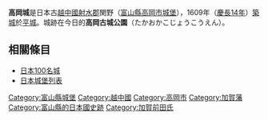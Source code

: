 {{日本城郭概要表|
img =File:Prunus sp in Takaoka Kojo Park 13.jpg|
img_capt = 高岡城跡公園|
img_width =260px|
name = 高岡城|
pref = 富山縣|
nihongo=高岡城|
hiragana=たかおかじょう|
romaji=Takaoka-jō|
ar_called = 高岡城|
struct = 梯郭式[[平城_(城郭分類)|平城]]|
tower_struct = 不明|
builders = [[前田利長|前田利長]]|
build_y = 1609年|
revamp = 不明|
rulers = 前田利長|
reject_y = 1615年|
remains = 堀・石垣|
cultural asset = 富山縣史跡
|location = {{Coord|36|44|57|N|137|1|14|E|scale:10000}}
}}

'''高岡城'''是日本古[[越中國|越中國]][[射水郡|射水郡]]関野（[[富山縣|富山縣]][[高岡市|高岡市]][[城_(日本)|城堡]]），1609年（[[慶長14年|慶長14年]]）[[築城|築城]]於[[平城_(城郭分類)|平城]]。城跡在今日的'''高岡古城公園'''（たかおかこじょうこうえん）。

== 相關條目 ==
*[[日本100名城|日本100名城]]
*[[日本城堡列表|日本城堡列表]]

{{日本100名城}}

{{日本建築小作品}}

[[Category:富山縣城堡|Category:富山縣城堡]]
[[Category:越中國|Category:越中國]]
[[Category:高岡市|Category:高岡市]]
[[Category:加賀藩|Category:加賀藩]]
[[Category:富山縣的日本國史跡|Category:富山縣的日本國史跡]]
[[Category:加賀前田氏|Category:加賀前田氏]]